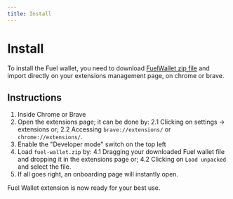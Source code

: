 ```yaml
---
title: Install
---
```


# Install

To install the Fuel wallet, you need to download [FuelWallet zip file](https://fuels-wallet.vercel.app/preview/fuel-wallet.zip) and import directly on your extensions management page, on chrome or brave.

## Instructions

1. Inside Chrome or Brave
2. Open the extensions page; it can be done by:
   2.1 Clicking on settings -> extensions or;
   2.2 Accessing `brave://extensions/` or `chrome://extensions/`.
3. Enable the "Developer mode" switch on the top left
4. Load `fuel-wallet.zip` by:
   4.1 Dragging your downloaded Fuel wallet file and dropping it in the extensions page or;
   4.2 Clicking on `Load unpacked` and select the file.
5. If all goes right, an onboarding page will instantly open.

Fuel Wallet extension is now ready for your best use.
